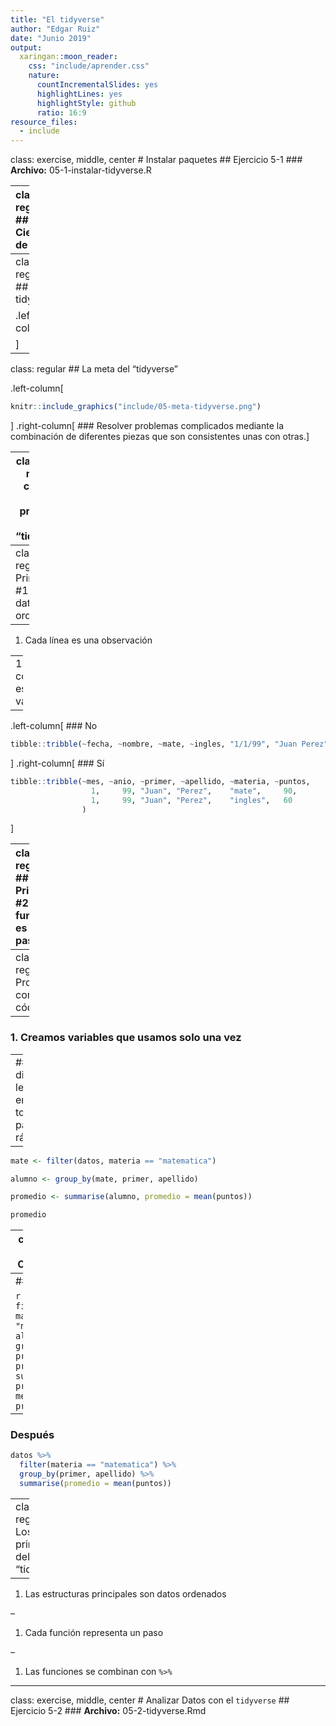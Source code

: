 ```yaml
---
title: "El tidyverse"
author: "Edgar Ruiz"
date: "Junio 2019"
output:
  xaringan::moon_reader:
    css: "include/aprender.css"
    nature:
      countIncrementalSlides: yes
      highlightLines: yes
      highlightStyle: github
      ratio: 16:9
resource_files:
  - include
---
```


class: exercise, middle, center
# Instalar paquetes
## Ejercicio 5-1
### **Archivo:** 05-1-instalar-tidyverse.R

---
class: regular
## Ciencia de Datos
```r
#remotes::install_github("javierluraschi/nomnoml")
library(nomnoml)

nomnoml("
#direction: right
#edgeMargin: 4
#padding: 50
#fontSize: 30
[Importar] -> [Ordenar]
[Ordenar] -> [Entender]
[Entender |
  [Transformar] -> [Visualizar] 
  [Visualizar] -> [Modelar]
  [Modelar] -> [Transformar]
]
[Entender] -> [Comunicar]
")
```
```r
knitr::include_graphics("include/05-pasos-analysis.png")
```

---
class: regular
## El tidyverse

.left-column[
```r
knitr::include_graphics("include/05-packages.png")
```
]
.right-column[
### Una **colección de paquetes de R que son diseñados para la Ciencia de Datos**. Todos los paquetes utilizan la misma filosofía de diseño, gramática y estructuras de datos.

]

---
class: regular
## La meta del "tidyverse"

.left-column[
```r
knitr::include_graphics("include/05-meta-tidyverse.png")
```
]
.right-column[
### Resolver problemas complicados mediante la combinación de diferentes piezas que son consistentes unas con otras.
]

---
class: dark, middle, center
# Los principios del "tidyverse"

---
class: regular
## Principio #1 - Use datos ordenados

--
1. Cada línea es una observación

--
1. Cada columna es una variable

--

.left-column[
### No
```r
tibble::tribble(~fecha, ~nombre, ~mate, ~ingles, "1/1/99", "Juan Perez", 90, 60)
```
]
.right-column[
### Sí
```r
tibble::tribble(~mes, ~anio, ~primer, ~apellido, ~materia, ~puntos,
                  1,     99, "Juan", "Perez",    "mate",     90,
                  1,     99, "Juan", "Perez",    "ingles",   60
                )
```
]

---
class: regular
## Principio #2 – Cada función es un paso

.left-column[
#### Seleccione las calificaciones de Matemática 

#### Agrupa por cada primer nombre y apellido

#### Calcule el promedio de las calificationes 

#### Imprime los resultados 
]

.right-column[
 
 
`mate <- filter(datos, materia == "matematica")`

`alumno <- group_by(mate, primer, apellido)`

`promedio <- summarise(alumno, promedio = mean(puntos))`

`promedio`
]

---
class: regular
## Problemas con el código

--
### 1. Creamos variables que usamos solo una vez

--
### 2. Es difícil de leer, y entender, todo los pasos rápidamente.

--

 ```r
mate <- filter(datos, materia == "matematica")

alumno <- group_by(mate, primer, apellido)

promedio <- summarise(alumno, promedio = mean(puntos))

promedio
```

---
class: regular
## Principio #3 - Combine con `%>%`

--
### Antes

 ```r
mate <- filter(datos, materia == "matematica")
alumno <- group_by(mate, primer, apellido)
promedio <- summarise(alumno, promedio = mean(puntos))
promedio
```

--
### Después

```r
datos %>%
  filter(materia == "matematica") %>%
  group_by(primer, apellido) %>%
  summarise(promedio = mean(puntos))
```

---
class: regular
## Los principios del "tidyverse"

--

1. Las estructuras principales son datos ordenados

--

1. Cada función representa un paso

--

1. Las funciones se combinan con `%>%`

---
class: exercise, middle, center
# Analizar Datos con el `tidyverse`
## Ejercicio 5-2
### **Archivo:** 05-2-tidyverse.Rmd
